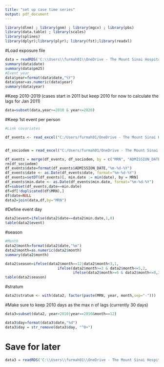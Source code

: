 ```yaml
---
title: "set up case time series"
output: pdf_document
---
```


```r
library(dlnm) ; library(gnm) ; library(mgcv) ; library(pbs)
library(data.table) ; library(scales)
library(splines)
library(dplyr);library(plyr); library(fst);library(readxl)
```

#Load exposure file
```r
data = readRDS('C:\\Users\\furmah01\\OneDrive - The Mount Sinai Hospital\\Prepared data\\exposures.rds')
summary(data$date)
summary(data$pm25)
#Event year
data$year=format(data$date,"%Y")
data$year=as.numeric(data$year)
summary(data$year)
```

#Keep 2010-2019 (cases start in 2011 but keep 2010 for now to calculate the lags for Jan 2011)
```r
data=subset(data,year>=2010 & year<=2020)
```

#Keep 1st event per person
```r

#Link covariates

df_events <- read_excel("C:/Users/furmah01/OneDrive - The Mount Sinai Hospital/Original data/MSD-1332_Final_Resultset.xlsx", sheet = "Primary admissions")


df_sociodem = read_excel("C:/Users/furmah01/OneDrive - The Mount Sinai Hospital/Original data/MSD-1332_Final_Resultset.xlsx", sheet = "sociodemogrhic")

df_events = merge(df_events, df_sociodem, by = c("MRN", "ADMISSION_DATE"))
rm(df_sociodem)
df_events$date=format(df_events$ADMISSION_DATE,"%m-%d-%Y")
df_events$date <- as.Date(df_events$date, format="%m-%d-%Y")
df_events=setDT(df_events)[, min.date := min(date), by = MRN]
df_events$min.date <- as.Date(df_events$min.date, format="%m-%d-%Y")
df=subset(df_events,date==min.date)
df=df[!duplicated(df$MRN),]
df$date=NULL
data2=join(data,df,by="MRN")
```

#Define event day
```r
data2$event=ifelse(data2$date==data2$min.date,1,0)
table(data2$event)
```

#season
```r

#Month
data2$month=format(data2$date,"%m")
data2$month=as.numeric(data2$month)
summary(data2$month)

data2$season=ifelse(data2$month==12|data2$month<3,1,
                        ifelse(data2$month>=3 & data2$month<=5,2,
                               ifelse(data2$month>=6 & data2$month<=8,3,4)))
table(data2$season)
```
#stratum
```r
data2$stratum <- with(data2, factor(paste(MRN, year, month,sep="-")))
```

#Make sure to keep 2010 days as the max n of lags (currently 30 days)
```r
data3=subset(data2, year>2010|year==2010&month==12)

data3$day=format(data3$date,"%d")
data3$day = str_remove(data3$day, "^0+")
```

# Save for later
```r

data3 = readRDS('C:\\Users\\furmah01\\OneDrive - The Mount Sinai Hospital\\Prepared data\\Helena_data_Temp_stroke.rds')
```


